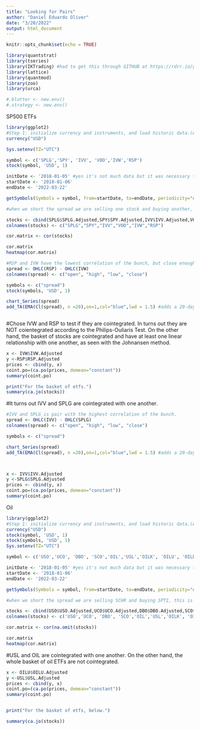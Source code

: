 ```yaml
---
title: "Looking for Pairs"
author: "Daniel Eduardo Oliver"
date: "3/20/2022"
output: html_document
---
```


```r
knitr::opts_chunk$set(echo = TRUE)
```

```r
library(quantstrat)
library(tseries)
library(IKTrading) #had to get this through GITHUB at https://rdrr.io/github/pdrano/IKTrading/
library(lattice)
library(quantmod)
library(zoo)
library(urca)

#.blotter <- new.env()
#.strategy <- new.env()
```

SP500 ETFs
```r
library(ggplot2)
#Step 1: initialize currency and instruments, and load historic data.(As ref. R Clenow and R 007d and "blotter and quantstrat" slides)
currency("USD")

Sys.setenv(TZ="UTC")

symbol <- c('SPLG','SPY', 'IVV', 'VOO','IVW','RSP')
stock(symbol, 'USD', 1)

initDate <- '2018-01-05' #yes it's not much data but it was necessary to get the necessary correlation to proceed with cointegration
startDate <- '2018-01-06'
endDate <- '2022-03-22'

getSymbols(Symbols = symbol, from=startDate, to=endDate, periodicity="daily", adjust=TRUE, index.class="POSIXct", env=".GlobalEnv")

#when we short the spread we are selling one stock and buying another, such as selling SCHR and buying SPTI. This is because if the spread is higher than it's normal and we believe it will decrease. When we go long on the spread we are buying SCHR and selling SPTI because we believe the spread is lower than normal and that it will increase.

stocks <- cbind(SPLG$SPLG.Adjusted,SPY$SPY.Adjusted,IVV$IVV.Adjusted,VOO$VOO.Adjusted, IVW$IVW.Adjusted, RSP$RSP.Adjusted)
colnames(stocks) <- c("SPLG","SPY","IVV","VOO","IVW","RSP")

cor.matrix <- cor(stocks)

cor.matrix
heatmap(cor.matrix)
```
```r
#RSP and IVW have the lowest correlation of the bunch, but close enough correlation that they may still be cointegrated.
spread <- OHLC(RSP) - OHLC(IVW)
colnames(spread) <- c("open", "high", "low", "close")

symbols <- c("spread")
stock(symbols, 'USD', 1)

chart_Series(spread)
add_TA(EMA(Cl(spread), n =20),on=1,col="blue",lwd = 1.5) #adds a 20-day moving average of the spread



```
#Chose IVW and RSP to test if they are cointegrated. In turns out they are NOT coientegrated according to the Philips-Ouliaris Test. On the other hand, the basket of stocks are cointegrated and have at least one linear relationship with one another, as seen with the Johnansen method.
```r
x <- IVW$IVW.Adjusted
y <-RSP$RSP.Adjusted
prices <- cbind(y, x)
coint.po=(ca.po(prices, demean="constant"))
summary(coint.po)

print("For the basket of etfs.")
summary(ca.jo(stocks))
```



#It turns out IVV and SPLG are cointegrated with one another.
```r
#IVV and SPLG is pair with the highest correlation of the bunch.
spread <- OHLC(IVV) - OHLC(SPLG)
colnames(spread) <- c("open", "high", "low", "close")

symbols <- c("spread")

chart_Series(spread)
add_TA(EMA(Cl(spread), n =20),on=1,col="blue",lwd = 1.5) #adds a 20-day moving average of the spread



x <- IVV$IVV.Adjusted
y <-SPLG$SPLG.Adjusted
prices <- cbind(y, x)
coint.po=(ca.po(prices, demean="constant"))
summary(coint.po)

```



Oil 
```r
library(ggplot2)
#Step 1: initialize currency and instruments, and load historic data.(As ref. R Clenow and R 007d and "blotter and quantstrat" slides)
currency("USD")
stock(symbol, 'USD', 1)
stock(symbols, 'USD', 1)
Sys.setenv(TZ="UTC")

symbol <- c('USO','UCO', 'DBO', 'SCO','OIL','USL','OILK', 'OILU', 'OILD') 

initDate <- '2018-01-05' #yes it's not much data but it was necessary to get the necessary correlation to proceed with cointegration
startDate <- '2018-01-06'
endDate <- '2022-03-22'

getSymbols(Symbols = symbol, from=startDate, to=endDate, periodicity="daily", adjust=TRUE, index.class="POSIXct", env=".GlobalEnv")

#when we short the spread we are selling SCHR and buying SPTI, this is because the spread is higher than it's normal and we believe it will decrease. When we go long on the spread we are buying SCHR and selling SPTI because we believe the spread is lower than normal and that it will increase.

stocks <- cbind(USO$USO.Adjusted,UCO$UCO.Adjusted,DBO$DBO.Adjusted,SCO$SCO.Adjusted,OIL$OIL.Adjusted,USL$USL.Adjusted,OILK$OILK.Adjusted,OILU$OILU.Adjusted,OILD$OILD.Adjusted)
colnames(stocks) <- c('USO','UCO', 'DBO', 'SCO','OIL','USL','OILK', 'OILU', 'OILD')

cor.matrix <- cor(na.omit(stocks))

cor.matrix
heatmap(cor.matrix)
```


#USL and OIL are cointegrated with one another. On the other hand, the whole basket of oil ETFs are not cointegrated.
```r
x <- OILU$OILU.Adjusted
y <-USL$USL.Adjusted
prices <- cbind(y, x)
coint.po=(ca.po(prices, demean="constant"))
summary(coint.po)


print("For the basket of etfs, below.")

summary(ca.jo(stocks))


```